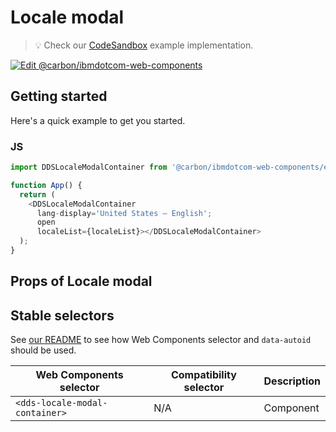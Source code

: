 
# Locale modal

> 💡 Check our
> [CodeSandbox](https://githubbox.com/carbon-design-system/carbon-for-ibm-dotcom/tree/v1/packages/web-components/examples/codesandbox/components-react/locale-modal)
> example implementation.

[![Edit @carbon/ibmdotcom-web-components](https://codesandbox.io/static/img/play-codesandbox.svg)](https://githubbox.com/carbon-design-system/carbon-for-ibm-dotcom/tree/v1/packages/web-components/examples/codesandbox/components-react/locale-modal)

## Getting started

Here's a quick example to get you started.

### JS

```javascript
import DDSLocaleModalContainer from '@carbon/ibmdotcom-web-components/es/components-react/locale-modal/locale-modal-container.js';

function App() {
  return (
    <DDSLocaleModalContainer
      lang-display='United States — English';
      open
      localeList={localeList}></DDSLocaleModalContainer>
  );
}
```

## Props of Locale modal

<Props of={LocaleModalProps} />

## Stable selectors

See [our README](https://github.com/carbon-design-system/carbon-for-ibm-dotcom/tree/v1/packages/web-components#stable-selectors-for-analytics-and-integratione2e-testing-in-web-components) to see how Web Components selector and `data-autoid` should be used.

| Web Components selector        | Compatibility selector | Description |
| ------------------------------ | ---------------------- | ----------- |
| `<dds-locale-modal-container>` | N/A                    | Component   |

<Description markdown={contributing} />
